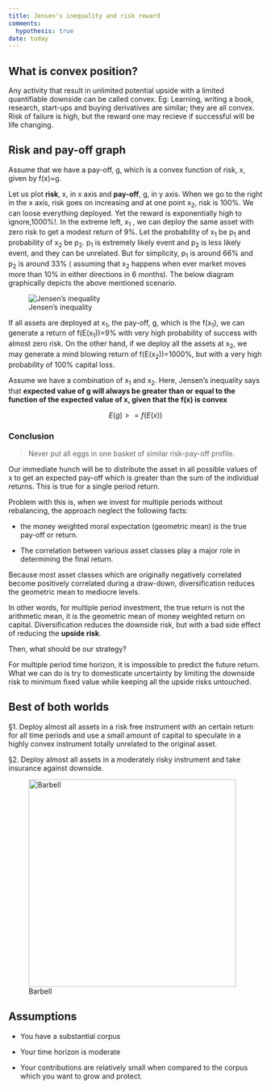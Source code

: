 ```yaml
---
title: Jensen's inequality and risk reward
comments: 
  hypothesis: true
date: today
---
```


## What is convex position?

Any activity that result in unlimited potential upside with a limited quantifiable downside can be called convex. Eg: Learning, writing a book, research, start-ups and buying derivatives are similar; they are all convex. Risk of failure is high, but the reward one may recieve if successful will be life changing.

## Risk and pay-off graph

Assume that we have a pay-off, g, which is a convex function of risk, x, given by f(x)=g.

Let us plot **risk**, x, in x axis and **pay-off**, g, in y axis. When we go to the right in the x axis, risk goes on increasing and at one point x~2~, risk is 100%. We can loose everything deployed. Yet the reward is exponentially high to ignore,1000%!. In the extreme left, x~1~ , we can deploy the same asset with zero risk to get a modest return of 9%. Let the probability of x~1~ be p~1~ and probability of x~2~ be p~2~. p~1~ is extremely likely event and p~2~ is less likely event, and they can be unrelated. But for simplicity, p~1~ is around 66% and p~2~ is around 33% ( assuming that x~2~ happens when ever market moves more than 10% in either directions in 6 months). The below diagram graphically depicts the above mentioned scenario.

![Jensen's inequality](images/jenson.png)

If all assets are deployed at x~1~, the pay-off, g, which is the f(x~1~), we can generate a return of f(E(x~1~))=9% with very high probability of success with almost zero risk. On the other hand, if we deploy all the assets at x~2~, we may generate a mind blowing return of f(E(x~2~))=1000%, but with a very high probability of 100% capital loss.

Assume we have a combination of x~1~ and x~2~. Here, Jensen's inequality says that **expected value of g will always be greater than or equal to the function of the expected value of x, given that the f(x) is convex**

$$
E(g) >= f(E(x))
$$

### Conclusion

> Never put all eggs in one basket of similar risk-pay-off profile.

Our immediate hunch will be to distribute the asset in all possible values of x to get an expected pay-off which is greater than the sum of the individual returns. This is true for a single period return.

Problem with this is, when we invest for multiple periods without rebalancing, the approach neglect the following facts:

-   the money weighted moral expectation (geometric mean) is the true pay-off or return.

-   The correlation between various asset classes play a major role in determining the final return.

Because most asset classes which are originally negatively correlated become positively correlated during a draw-down, diversification reduces the geometric mean to mediocre levels.

::: callout-caution
In other words, for multiple period investment, the true return is not the arithmetic mean, it is the geometric mean of money weighted return on capital. Diversification reduces the downside risk, but with a bad side effect of reducing the **upside risk**.
:::

Then, what should be our strategy?

For multiple period time horizon, it is impossible to predict the future return. What we can do is try to domesticate uncertainty by limiting the downside risk to minimum fixed value while keeping all the upside risks untouched.

## Best of both worlds

§1. Deploy almost all assets in a risk free instrument with an certain return for all time periods and use a small amount of capital to speculate in a highly convex instrument totally unrelated to the original asset.

§2. Deploy almost all assets in a moderately risky instrument and take insurance against downside.

![Barbell](https://png.pngtree.com/png-clipart/20230816/original/pngtree-barbeldumbbell-gym-icon-logo-template-barbells-weights-press-vector-picture-image_10919626.png){width="411"}

## Assumptions

-   You have a substantial corpus

-   Your time horizon is moderate

-   Your contributions are relatively small when compared to the corpus which you want to grow and protect.
